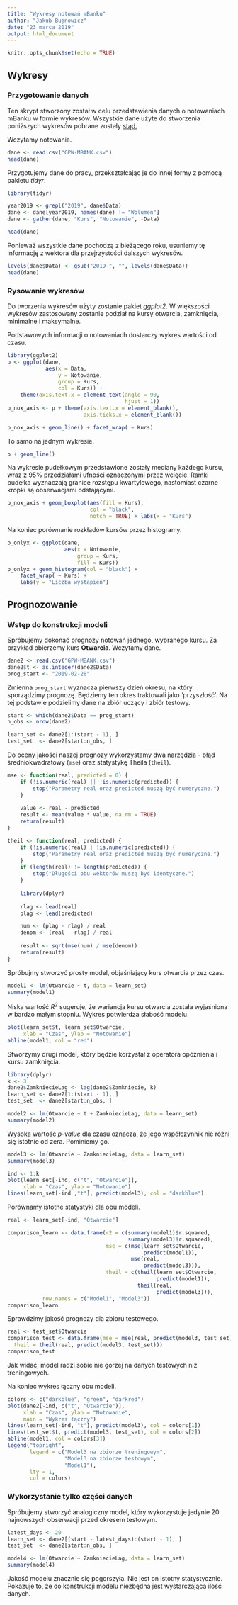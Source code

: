 ```yaml
---
title: "Wykresy notowań mBanku"
author: "Jakub Bujnowicz"
date: "23 marca 2019"
output: html_document
---
```


```r
knitr::opts_chunk$set(echo = TRUE)
```


## Wykresy
### Przygotowanie danych

Ten skrypt stworzony został w celu przedstawienia danych o notowaniach mBanku w formie 
wykresów. Wszystkie dane użyte do stworzenia poniższych wykresów pobrane zostały 
[stąd.](https://stooq.pl/q/?s=mbk) 

Wczytamy notowania.

```r
dane <- read.csv("GPW-MBANK.csv")
head(dane)
```

Przygotujemy dane do pracy, przekształcając je do innej formy z pomocą pakietu *tidyr*.

```r
library(tidyr)

year2019 <- grepl("2019", dane$Data)
dane <- dane[year2019, names(dane) != "Wolumen"]
dane <- gather(dane, "Kurs", "Notowanie", -Data)

head(dane)
```

Ponieważ wszystkie dane pochodzą z bieżącego roku, usuniemy tę informację z wektora dla
przejrzystości dalszych wykresów.

```r
levels(dane$Data) <- gsub("2019-", "", levels(dane$Data))
head(dane)
```


### Rysowanie wykresów

Do tworzenia wykresów użyty zostanie pakiet *ggplot2*. W większości wykresów zastosowany
zostanie podział na kursy otwarcia, zamknięcia, minimalne i maksymalne. 

Podstawowych informacji o notowaniach dostarczy wykres wartości od czasu.

```r
library(ggplot2)
p <- ggplot(dane, 
            aes(x = Data, 
                y = Notowanie, 
                group = Kurs,
                col = Kurs)) + 
    theme(axis.text.x = element_text(angle = 90, 
                                     hjust = 1))
p_nox_axis <- p + theme(axis.text.x = element_blank(),
                        axis.ticks.x = element_blank())

p_nox_axis + geom_line() + facet_wrap( ~ Kurs)
```

To samo na jednym wykresie.

```r
p + geom_line()
```

Na wykresie pudełkowym przedstawione zostały mediany każdego kursu, wraz z 95% 
przedziałami ufności oznaczonymi przez wcięcie. Ramki pudełka wyznaczają granice rozstępu
kwartylowego, nastomiast czarne kropki są obserwacjami odstającymi.

```r
p_nox_axis + geom_boxplot(aes(fill = Kurs), 
                          col = "black",
                          notch = TRUE) + labs(x = "Kurs")
```

Na koniec porównanie rozkładów kursów przez histogramy.

```r
p_onlyx <- ggplot(dane, 
                  aes(x = Notowanie,
                      group = Kurs,
                      fill = Kurs))
p_onlyx + geom_histogram(col = "black") + 
    facet_wrap( ~ Kurs) +
    labs(y = "Liczba wystąpień")
```

## Prognozowanie

### Wstęp do konstrukcji modeli

Spróbujemy dokonać prognozy notowań jednego, wybranego kursu. Za przykład obierzemy
kurs **Otwarcia**. Wczytamy dane.

```r
dane2 <- read.csv("GPW-MBANK.csv")
dane2$t <- as.integer(dane2$Data)
prog_start <- "2019-02-28"
```

Zmienna `prog_start` wyznacza pierwszy dzień okresu, na który sporządzimy prognozę. Będziemy
ten okres traktowali jako 'przyszłość'. Na tej podstawie podzielimy dane na zbiór uczący 
i zbiór testowy.

```r
start <- which(dane2$Data == prog_start)
n_obs <- nrow(dane2)

learn_set <- dane2[1:(start - 1), ]
test_set  <- dane2[start:n_obs, ]
```

Do oceny jakości naszej prognozy wykorzystamy dwa narzędzia - błąd średniokwadratowy (`mse`) oraz
statystykę Theila (`theil`).

```r
mse <- function(real, predicted = 0) {
    if (!is.numeric(real) || !is.numeric(predicted)) {
        stop("Parametry real oraz predicted muszą być numeryczne.")
    }
    
    value <- real - predicted
    result <- mean(value * value, na.rm = TRUE)
    return(result)
}

theil <- function(real, predicted) {
    if (!is.numeric(real) | !is.numeric(predicted)) {
        stop("Parametry real oraz predicted muszą być numeryczne.")
    }
    if (length(real) != length(predicted)) {
        stop("Długości obu wektorów muszą być identyczne.")
    }
    
    library(dplyr)
    
    rlag <- lead(real)
    plag <- lead(predicted)

    num <- (plag - rlag) / real
    denom <- (real - rlag) / real
    
    result <- sqrt(mse(num) / mse(denom))
    return(result)
}
```

Spróbujmy stworzyć prosty model, objaśniający kurs otwarcia przez czas.

```r
model1 <- lm(Otwarcie ~ t, data = learn_set)
summary(model1)
```

Niska wartość $R^2$ sugeruje, że wariancja kursu otwarcia została wyjaśniona
w bardzo małym stopniu. Wykres potwierdza słabość modelu.

```r
plot(learn_set$t, learn_set$Otwarcie,
     xlab = "Czas", ylab = "Notowanie")
abline(model1, col = "red")
```

Stworzymy drugi model, który będzie korzystał z operatora opóźnienia i kursu zamknięcia.
```r
library(dplyr)
k <- 3
dane2$ZamkniecieLag <- lag(dane2$Zamkniecie, k)
learn_set <- dane2[1:(start - 1), ]
test_set  <- dane2[start:n_obs, ]

model2 <- lm(Otwarcie ~ t + ZamkniecieLag, data = learn_set)
summary(model2)
```

Wysoka wartość *p-value* dla czasu oznacza, że jego współczynnik nie różni się istotnie
od zera. Pominiemy go.

```r
model3 <- lm(Otwarcie ~ ZamkniecieLag, data = learn_set)
summary(model3)
```
```r
ind <- 1:k
plot(learn_set[-ind, c("t", "Otwarcie")],
     xlab = "Czas", ylab = "Notowanie")
lines(learn_set[-ind ,"t"], predict(model3), col = "darkblue")
```

Porównamy istotne statystyki dla obu modeli.
```r
real <- learn_set[-ind, "Otwarcie"]

comparison_learn <- data.frame(r2 = c(summary(model1)$r.squared,
                                      summary(model3)$r.squared),
                               mse = c(mse(learn_set$Otwarcie, 
                                           predict(model1)),
                                       mse(real, 
                                           predict(model3))),
                               theil = c(theil(learn_set$Otwarcie, 
                                               predict(model1)),
                                         theil(real, 
                                               predict(model3))),
           row.names = c("Model1", "Model3"))
comparison_learn
```

Sprawdzimy jakość prognozy dla zbioru testowego.
```r
real <- test_set$Otwarcie
comparison_test <- data.frame(mse = mse(real, predict(model3, test_set)),
  theil = theil(real, predict(model3, test_set)))
comparison_test
```

Jak widać, model radzi sobie nie gorzej na danych testowych niż treningowych.

Na koniec wykres łączny obu modeli.

```r
colors <- c("darkblue", "green", "darkred")
plot(dane2[-ind, c("t", "Otwarcie")],
     xlab = "Czas", ylab = "Notowanie",
     main = "Wykres łączny")
lines(learn_set[-ind, "t"], predict(model3), col = colors[1])
lines(test_set$t, predict(model3, test_set), col = colors[2])
abline(model1, col = colors[3])
legend("topright", 
       legend = c("Model3 na zbiorze treningowym",
                  "Model3 na zbiorze testowym",
                  "Model1"),
       lty = 1,
       col = colors)
```

### Wykorzystanie tylko części danych

Spróbujemy stworzyć analogiczny model, który wykorzystuje jedynie 20 najnowszych obserwacji
przed okresem testowym.

```r
latest_days <- 20
learn_set <- dane2[(start - latest_days):(start - 1), ]
test_set  <- dane2[start:n_obs, ]
```

```r
model4 <- lm(Otwarcie ~ ZamkniecieLag, data = learn_set)
summary(model4)
```

Jakość modelu znacznie się pogorszyła. Nie jest on istotny statystycznie. Pokazuje to,
że do konstrukcji modelu niezbędna jest wystarczająca ilość danych.
